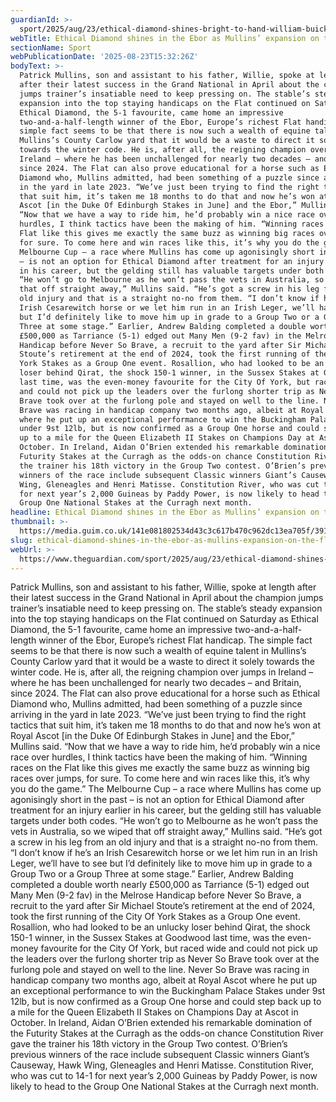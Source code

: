 ```yaml
---
guardianId: >-
  sport/2025/aug/23/ethical-diamond-shines-bright-to-hand-william-buick-a-first-success-in-the-ebor
webTitle: Ethical Diamond shines in the Ebor as Mullins’ expansion on the Flat continues
sectionName: Sport
webPublicationDate: '2025-08-23T15:32:26Z'
bodyText: >-
  Patrick Mullins, son and assistant to his father, Willie, spoke at length
  after their latest success in the Grand National in April about the champion
  jumps trainer’s insatiable need to keep pressing on. The stable’s steady
  expansion into the top staying handicaps on the Flat continued on Saturday as
  Ethical Diamond, the 5-1 favourite, came home an impressive
  two-and-a-half-length winner of the Ebor, Europe’s richest Flat handicap. The
  simple fact seems to be that there is now such a wealth of equine talent in
  Mullins’s County Carlow yard that it would be a waste to direct it solely
  towards the winter code. He is, after all, the reigning champion over jumps in
  Ireland – where he has been unchallenged for nearly two decades – and Britain,
  since 2024. The Flat can also prove educational for a horse such as Ethical
  Diamond who, Mullins admitted, had been something of a puzzle since arriving
  in the yard in late 2023. “We’ve just been trying to find the right tactics
  that suit him, it’s taken me 18 months to do that and now he’s won at Royal
  Ascot [in the Duke Of Edinburgh Stakes in June] and the Ebor,” Mullins said.
  “Now that we have a way to ride him, he’d probably win a nice race over
  hurdles, I think tactics have been the making of him. “Winning races on the
  Flat like this gives me exactly the same buzz as winning big races over jumps,
  for sure. To come here and win races like this, it’s why you do the game.” The
  Melbourne Cup – a race where Mullins has come up agonisingly short in the past
  – is not an option for Ethical Diamond after treatment for an injury earlier
  in his career, but the gelding still has valuable targets under both codes.
  “He won’t go to Melbourne as he won’t pass the vets in Australia, so we wiped
  that off straight away,” Mullins said. “He’s got a screw in his leg from an
  old injury and that is a straight no-no from them. “I don’t know if he’s an
  Irish Cesarewitch horse or we let him run in an Irish Leger, we’ll have to see
  but I’d definitely like to move him up in grade to a Group Two or a Group
  Three at some stage.” Earlier, Andrew Balding completed a double worth nearly
  £500,000 as Tarriance (5-1) edged out Many Men (9-2 fav) in the Melrose
  Handicap before Never So Brave, a recruit to the yard after Sir Michael
  Stoute’s retirement at the end of 2024, took the first running of the City Of
  York Stakes as a Group One event. Rosallion, who had looked to be an unlucky
  loser behind Qirat, the shock 150-1 winner, in the Sussex Stakes at Goodwood
  last time, was the even-money favourite for the City Of York, but raced wide
  and could not pick up the leaders over the furlong shorter trip as Never So
  Brave took over at the furlong pole and stayed on well to the line. Never So
  Brave was racing in handicap company two months ago, albeit at Royal Ascot
  where he put up an exceptional performance to win the Buckingham Palace Stakes
  under 9st 12lb, but is now confirmed as a Group One horse and could step back
  up to a mile for the Queen Elizabeth II Stakes on Champions Day at Ascot in
  October. In Ireland, Aidan O’Brien extended his remarkable domination of the
  Futurity Stakes at the Curragh as the odds-on chance Constitution River gave
  the trainer his 18th victory in the Group Two contest. O’Brien’s previous
  winners of the race include subsequent Classic winners Giant’s Causeway, Hawk
  Wing, Gleneagles and Henri Matisse. Constitution River, who was cut to 14-1
  for next year’s 2,000 Guineas by Paddy Power, is now likely to head to the
  Group One National Stakes at the Curragh next month.
headline: Ethical Diamond shines in the Ebor as Mullins’ expansion on the Flat continues
thumbnail: >-
  https://media.guim.co.uk/141e081802534d43c3c617b470c962dc13ea705f/391_0_3620_2896/500.jpg
slug: ethical-diamond-shines-in-the-ebor-as-mullins-expansion-on-the-flat-continues
webUrl: >-
  https://www.theguardian.com/sport/2025/aug/23/ethical-diamond-shines-bright-to-hand-william-buick-a-first-success-in-the-ebor
---
```

Patrick Mullins, son and assistant to his father, Willie, spoke at length after their latest success in the Grand National in April about the champion jumps trainer’s insatiable need to keep pressing on. The stable’s steady expansion into the top staying handicaps on the Flat continued on Saturday as Ethical Diamond, the 5-1 favourite, came home an impressive two-and-a-half-length winner of the Ebor, Europe’s richest Flat handicap. The simple fact seems to be that there is now such a wealth of equine talent in Mullins’s County Carlow yard that it would be a waste to direct it solely towards the winter code. He is, after all, the reigning champion over jumps in Ireland – where he has been unchallenged for nearly two decades – and Britain, since 2024. The Flat can also prove educational for a horse such as Ethical Diamond who, Mullins admitted, had been something of a puzzle since arriving in the yard in late 2023. “We’ve just been trying to find the right tactics that suit him, it’s taken me 18 months to do that and now he’s won at Royal Ascot [in the Duke Of Edinburgh Stakes in June] and the Ebor,” Mullins said. “Now that we have a way to ride him, he’d probably win a nice race over hurdles, I think tactics have been the making of him. “Winning races on the Flat like this gives me exactly the same buzz as winning big races over jumps, for sure. To come here and win races like this, it’s why you do the game.” The Melbourne Cup – a race where Mullins has come up agonisingly short in the past – is not an option for Ethical Diamond after treatment for an injury earlier in his career, but the gelding still has valuable targets under both codes. “He won’t go to Melbourne as he won’t pass the vets in Australia, so we wiped that off straight away,” Mullins said. “He’s got a screw in his leg from an old injury and that is a straight no-no from them. “I don’t know if he’s an Irish Cesarewitch horse or we let him run in an Irish Leger, we’ll have to see but I’d definitely like to move him up in grade to a Group Two or a Group Three at some stage.” Earlier, Andrew Balding completed a double worth nearly £500,000 as Tarriance (5-1) edged out Many Men (9-2 fav) in the Melrose Handicap before Never So Brave, a recruit to the yard after Sir Michael Stoute’s retirement at the end of 2024, took the first running of the City Of York Stakes as a Group One event. Rosallion, who had looked to be an unlucky loser behind Qirat, the shock 150-1 winner, in the Sussex Stakes at Goodwood last time, was the even-money favourite for the City Of York, but raced wide and could not pick up the leaders over the furlong shorter trip as Never So Brave took over at the furlong pole and stayed on well to the line. Never So Brave was racing in handicap company two months ago, albeit at Royal Ascot where he put up an exceptional performance to win the Buckingham Palace Stakes under 9st 12lb, but is now confirmed as a Group One horse and could step back up to a mile for the Queen Elizabeth II Stakes on Champions Day at Ascot in October. In Ireland, Aidan O’Brien extended his remarkable domination of the Futurity Stakes at the Curragh as the odds-on chance Constitution River gave the trainer his 18th victory in the Group Two contest. O’Brien’s previous winners of the race include subsequent Classic winners Giant’s Causeway, Hawk Wing, Gleneagles and Henri Matisse. Constitution River, who was cut to 14-1 for next year’s 2,000 Guineas by Paddy Power, is now likely to head to the Group One National Stakes at the Curragh next month.
